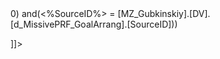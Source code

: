 <?xml version="1.0" encoding="windows-1251"?>
<root>
  <query id = "Grid">
    <![CDATA[
    SELECT 
	   [MZ_Gubkinskiy].[DV].[d_MissivePRF_GoalArrang].[ID],
	   [MZ_Gubkinskiy].[DV].[d_MissivePRF_GoalArrang].ParentID,
	   [MZ_Gubkinskiy].[DV].[d_MissivePRF_GoalArrang].SpaceDisch as "Time"
      ,MZ_Gubkinskiy.DV.f_MissivePRF_Report.FirstQuarter
      ,MZ_Gubkinskiy.DV.f_MissivePRF_Report.SecondQuarter
      ,MZ_Gubkinskiy.DV.f_MissivePRF_Report.ThirdQuarter
      ,MZ_Gubkinskiy.DV.f_MissivePRF_Report.FourthQuarter
      ,[dict].[name] as "Executors"
      ,[MZ_Gubkinskiy].[DV].[d_MissivePRF_GoalArrang].[Name] as "Task"
  FROM 
  [MZ_Gubkinskiy].[DV].[d_MissivePRF_Executors] as [dict],
  [MZ_Gubkinskiy].[DV].[d_MissivePRF_GoalArrang]  LEFT JOIN MZ_Gubkinskiy.DV.f_MissivePRF_Report  on ([MZ_Gubkinskiy].[DV].[d_MissivePRF_GoalArrang].ID = MZ_Gubkinskiy.DV.f_MissivePRF_Report.RefGoalArrang)
  where (([MZ_Gubkinskiy].[DV].[d_MissivePRF_GoalArrang].[RefExecutor] = [dict].[ID])and([MZ_Gubkinskiy].[DV].[d_MissivePRF_GoalArrang].[ID]>0)
  and(<%SourceID%> = [MZ_Gubkinskiy].[DV].[d_MissivePRF_GoalArrang].[SourceID]))
  
  
]]></query>
  <query id = "ComboYear">
    <![CDATA[ 
    SELECT DISTINCT
		date_.Year,
		[MZ_Gubkinskiy].[DV].[d_MissivePRF_GoalArrang].SourceID
	  FROM
	  [MZ_Gubkinskiy].[DV].[HUB_DataSources] as date_,
	  [MZ_Gubkinskiy].[DV].[d_MissivePRF_Executors] as [dict],
	  [MZ_Gubkinskiy].[DV].[d_MissivePRF_GoalArrang]  LEFT JOIN MZ_Gubkinskiy.DV.f_MissivePRF_Report  on ([MZ_Gubkinskiy].[DV].[d_MissivePRF_GoalArrang].ID = MZ_Gubkinskiy.DV.f_MissivePRF_Report.RefGoalArrang)
	  where (([MZ_Gubkinskiy].[DV].[d_MissivePRF_GoalArrang].[RefExecutor] = [dict].[ID])and
	  (date_.ID = [MZ_Gubkinskiy].[DV].[d_MissivePRF_GoalArrang].[SourceID])
	  )  
]]>
  </query>
</root>